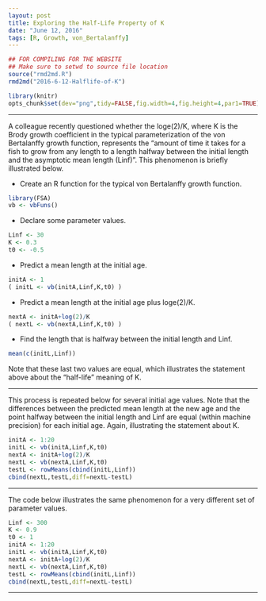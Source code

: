 ```yaml
---
layout: post
title: Exploring the Half-Life Property of K
date: "June 12, 2016"
tags: [R, Growth, von_Bertalanffy]
---
```

```r
## FOR COMPILING FOR THE WEBSITE
## Make sure to setwd to source file location
source("rmd2md.R")
rmd2md("2016-6-12-Halflife-of-K")
```

```r
library(knitr)
opts_chunk$set(dev="png",tidy=FALSE,fig.width=4,fig.height=4,par1=TRUE)
```

----

A colleague recently questioned whether the loge(2)/K, where K is the Brody growth coefficient in the typical parameterization of the von Bertalanffy growth function, represents the "amount of time it takes for a fish to grow from any length to a length halfway between the initial length and the asymptotic mean length (Linf)".  This phenomenon is briefly illustrated below.

- Create an R function for the typical von Bertalanffy growth function.

```r
library(FSA)
vb <- vbFuns()
```

- Declare some parameter values.

```r
Linf <- 30
K <- 0.3
t0 <- -0.5
```

- Predict a mean length at the initial age.

```r
initA <- 1
( initL <- vb(initA,Linf,K,t0) )
```

- Predict a mean length at the initial age plus loge(2)/K.

```r
nextA <- initA+log(2)/K
( nextL <- vb(nextA,Linf,K,t0) )
```

- Find the length that is halfway between the initial length and Linf.

```r
mean(c(initL,Linf))
```

Note that these last two values are equal, which illustrates the statement above about the "half-life" meaning of K.

----

This process is repeated below for several initial age values.  Note that the differences between the predicted mean length at the new age and the point halfway between the initial length and Linf are equal (within machine precision) for each initial age.  Again, illustrating the statement about K.

```r
initA <- 1:20
initL <- vb(initA,Linf,K,t0)
nextA <- initA+log(2)/K
nextL <- vb(nextA,Linf,K,t0)
testL <- rowMeans(cbind(initL,Linf))
cbind(nextL,testL,diff=nextL-testL)
```

----

The code below illustrates the same phenomenon for a very different set of parameter values.

```r
Linf <- 300
K <- 0.9
t0 <- 1
initA <- 1:20
initL <- vb(initA,Linf,K,t0)
nextA <- initA+log(2)/K
nextL <- vb(nextA,Linf,K,t0)
testL <- rowMeans(cbind(initL,Linf))
cbind(nextL,testL,diff=nextL-testL)
```


----
